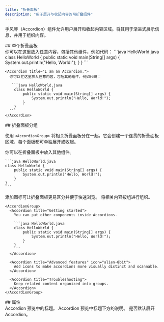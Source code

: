 ```yaml
---
title: "折叠面板"
description: "用于展开与收起内容的可折叠组件"
---
```



手风琴（Accordion）组件允许用户展开和收起内容区域。将其用于渐进式展示信息，并用于组织内容。


<div id="single-accordion">
  ## 单个折叠面板
</div>

<Accordion title="I am an Accordion.">
  你可以在这里放入任意内容，包括其他组件，例如代码：
   ```java HelloWorld.java
    class HelloWorld {
        public static void main(String[] args) {
            System.out.println("Hello, World!");
        }
    }
    ```
</Accordion>

````mdx Accordion example
<Accordion title="I am an Accordion.">
  你可以在这里放入任意内容，包括其他组件，例如代码：

   ```java HelloWorld.java
    class HelloWorld {
        public static void main(String[] args) {
            System.out.println("Hello, World!");
        }
    }
  ```
</Accordion>
````

<div id="accordion-groups">
  ## 折叠面板分组
</div>

使用 `<AccordionGroup>` 将相关折叠面板分在一起。它会创建一个连贯的折叠面板区域，每个面板都可单独展开或收起。

<AccordionGroup>
  <Accordion title="快速开始">
    你可以在折叠面板中放入其他组件。

    ```java HelloWorld.java
    class HelloWorld {
        public static void main(String[] args) {
            System.out.println("Hello, World!");
        }
    }
    ```
  </Accordion>

  <Accordion title="高级功能" icon="bot">
    添加图标可让折叠面板更易区分并便于快速浏览。
  </Accordion>
  
  <Accordion title="故障排查">
    将相关内容按组进行组织。
  </Accordion>
</AccordionGroup>

````mdx Accordion Group Example
<AccordionGroup>
  <Accordion title="Getting started">
    You can put other components inside Accordions.

    ```java HelloWorld.java
    class HelloWorld {
        public static void main(String[] args) {
            System.out.println("Hello, World!");
        }
    }
    ```
  </Accordion>

  <Accordion title="Advanced features" icon="alien-8bit">
    Add icons to make accordions more visually distinct and scannable.
  </Accordion>

  <Accordion title="Troubleshooting">
    Keep related content organized into groups.
  </Accordion>
</AccordionGroup>
````

<div id="properties">
  ## 属性
</div>

<ResponseField name="title" type="string" required>
  Accordion 预览中的标题。
</ResponseField>

<ResponseField name="description" type="string">
  Accordion 预览中标题下方的说明。
</ResponseField>

<ResponseField name="defaultOpen" type="boolean" default="false">
  是否默认展开 Accordion。
</ResponseField>

<IconsOptional />